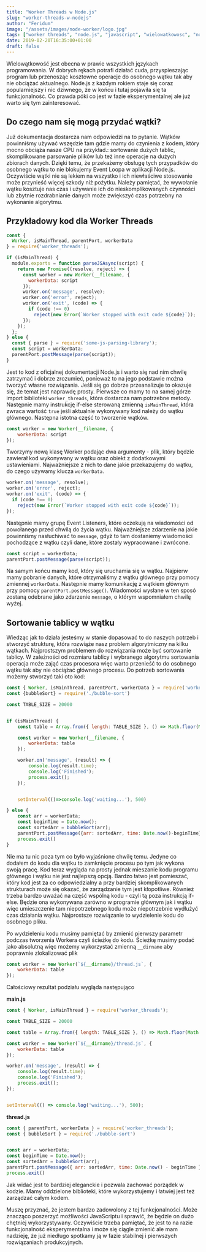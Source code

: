 ```yaml
---
title: "Worker Threads w Node.js"
slug: "worker-threads-w-nodejs"
author: "Feridum"
image: "/assets/images/node-worker/logo.jpg"
tags: ["worker threads", "node.js", "javascript", "wielowatkowosc", "node"]
date: 2019-02-20T16:35:00+01:00
draft: false
---
```


Wielowątkowość jest obecna w prawie wszystkich językach programowania. W dobrych rękach potrafi działać cuda, przyspieszając program lub przenosząc kosztowne operacje do osobnego wątku tak aby nie obciążać aktualnego. Node.js z każdym rokiem staje się coraz popularniejszy i nic dziwnego, że w końcu i tutaj pojawiła się ta funkcjonalność. Co prawda póki co jest w fazie eksperymentalnej ale już warto się tym zainteresować.



## Do czego nam się mogą przydać wątki?

Już dokumentacja dostarcza nam odpowiedzi na to pytanie. Wątków powinniśmy używać wszędzie tam gdzie mamy do czynienia z kodem, który mocno obciąża nasze CPU na przykład.: sortowanie dużych tablic, skomplikowane parsowanie plików lub też inne operacje na dużych zbiorach danych. Dzięki temu, że przekażemy obsługę tych przypadków do osobnego wątku to nie blokujemy Event Loopa w aplikacji Node.js. Oczywiście wątki nie są lekiem na wszystko i ich niewłaściwe stosowanie może przynieść więcej szkody niż pożytku. Należy pamiętać, że wywołanie wątku kosztuje nas czas i używanie ich do nieskomplikowanych czynności lub zbytnie rozdrabnianie danych może zwiększyć czas potrzebny na wykonanie algorytmu.


## Przykładowy kod dla Worker Threads

```js
const {
  Worker, isMainThread, parentPort, workerData
} = require('worker_threads');

if (isMainThread) {
  module.exports = function parseJSAsync(script) {
    return new Promise((resolve, reject) => {
      const worker = new Worker(__filename, {
        workerData: script
      });
      worker.on('message', resolve);
      worker.on('error', reject);
      worker.on('exit', (code) => {
        if (code !== 0)
          reject(new Error(`Worker stopped with exit code ${code}`));
      });
    });
  };
} else {
  const { parse } = require('some-js-parsing-library');
  const script = workerData;
  parentPort.postMessage(parse(script));
}
```


Jest to kod z oficjalnej dokumentacji Node.js i warto się nad nim chwilę zatrzymać i dobrze zrozumieć, ponieważ to na jego podstawie można tworzyć własne rozwiązania. Jeśli się go dobrze przeanalizuje to okazuje się, że temat jest naprawdę prosty. Pierwsze co mamy to na samej górze import biblioteki `worker_threads`, która dostarcza nam potrzebne metody. Następnie mamy instrukcję if-else sterowaną zmienną `isMainThread`, która zwraca wartość `true` jeśli aktualnie wykonywany kod należy do wątku głównego. Następna istotna część to tworzenie wątków. 

```js
const worker = new Worker(__filename, {
    workerData: script
});
```

Tworzymy nową klasę Worker podając dwa argumenty - plik, który będzie zawierał kod wykonywany w wątku oraz obiekt z dodatkowymi ustawieniami. Najważniejsze z nich to dane jakie przekazujemy do wątku, do czego używamy klucza `workerData`.

```js
worker.on('message', resolve);
worker.on('error', reject);
worker.on('exit', (code) => {
  if (code !== 0)
    reject(new Error(`Worker stopped with exit code ${code}`));
});
```

Następnie mamy grupę Event Listeners, które oczekują na wiadomości od powołanego przed chwilą do życia wątku. Najważniejsze zdarzenie na jakie powinniśmy nasłuchiwać to `message`, gdyż to tam dostaniemy wiadomości pochodzące z wątku czyli dane, które zostały wypracowane i zwrócone. 

```js
const script = workerData;
parentPort.postMessage(parse(script));
```

Na samym końcu mamy kod, który się uruchamia się w wątku. Najpierw mamy pobranie danych, które otrzymaliśmy z wątku głównego przy pomocy zmiennej `workerData`.  Następnie mamy komunikację z wątkiem głównym przy pomocy `parentPort.postMessage()`. Wiadomości wysłane w ten sposó zostaną odebrane jako zdarzenie `message`, o którym wspomniałem chwilę wyżej.


## Sortowanie tablicy w wątku

Wiedząc jak to działa jesteśmy w stanie dopasować to do naszych potrzeb i stworzyć strukturę, która rozwiąże nasz problem algorytmiczny na kilku wątkach. Najprostszym problemem do rozwiązania może być sortowanie tablicy. W zależności od rozmiaru tablicy i wybranego algorytmu sortowania operacja może zająć czas procesora więc warto przenieść to do osobnego wątku tak aby nie obciążać głównego procesu. Do potrzeb sortowania możemy stworzyć taki oto kod: 

```js
const { Worker, isMainThread, parentPort, workerData } = require('worker_threads');
const {bubbleSort} = require('./bubble-sort')

const TABLE_SIZE = 20000


if (isMainThread) {
    const table = Array.from({ length: TABLE_SIZE }, () => Math.floor(Math.random() * TABLE_SIZE * 10));

    const worker = new Worker(__filename, {
        workerData: table
    });

    worker.on('message', (result) => {
        console.log(result.time);
        console.log('Finished');
        process.exit();
    });


    setInterval(()=>console.log('waiting...'), 500)

} else {
    const arr = workerData;
    const beginTime = Date.now();
    const sortedArr = bubbleSort(arr);
    parentPort.postMessage({arr: sortedArr, time: Date.now()-beginTime});
    process.exit()
}
```

Nie ma tu nic poza tym co było wyjaśnione chwilę temu.  Jedyne co dodałem do kodu dla wątku to zamknięcie procesu po tym jak wykona swoją pracę. Kod teraz wygląda na prosty jednak mieszanie kodu programu głównego i wątku nie jest najlepszą opcją. Bardzo łatwo jest pomieszać, który kod jest za co odpowiedzialny a przy bardziej skomplikowanych strukturach może się okazać, że zarządzanie tym jest kłopotliwe. Również trzeba bardzo uważać na część wspólną kodu - czyli tą poza instrukcją if-else. Będzie ona wykonywana zarówno w programie głównym jak i wątku więc umieszczenie tam niepotrzebnego kodu może niepotrzebnie wydłużyć czas działania wątku. Najprostsze rozwiązanie to wydzielenie kodu do osobnego pliku.

Po wydzieleniu kodu musimy pamiętać by zmienić pierwszy parametr podczas tworzenia Workera czyli ścieżkę do kodu. Ścieżkę musimy podać jako absolutną więc możemy wykorzystać zmienną `__dirname` aby poprawnie zlokalizować plik

```js
const worker = new Worker(`${__dirname}/thread.js`, {
    workerData: table
});
```

Całościowy rezultat podziału wygląda następująco 

__main.js__

```js
const { Worker, isMainThread } = require('worker_threads');

const TABLE_SIZE = 20000

const table = Array.from({ length: TABLE_SIZE }, () => Math.floor(Math.random() * TABLE_SIZE * 10));

const worker = new Worker(`${__dirname}/thread.js`, {
    workerData: table
});

worker.on('message', (result) => {
    console.log(result.time);
    console.log('Finished');
    process.exit();
});


setInterval(() => console.log('waiting...'), 500);
```

__thread.js__

```js
const { parentPort, workerData } = require('worker_threads');
const { bubbleSort } = require('./bubble-sort')


const arr = workerData;
const beginTime = Date.now();
const sortedArr = bubbleSort(arr);
parentPort.postMessage({ arr: sortedArr, time: Date.now() - beginTime });
process.exit()
```

Jak widać jest to bardziej eleganckie i pozwala zachować porządek w kodzie. Mamy oddzielone biblioteki, które wykorzystujemy i łatwiej jest też zarządzać całym kodem.

Muszę przyznać, że jestem bardzo zadowolony z tej funkcjonalności. Może znacząco poszerzyć możliwości JavaScriptu i sprawić, że będzie on dużo chętniej wykorzystywany. Oczywiście trzeba pamiętać, że jest to na razie funkcjonalność eksperymentalna i może się ciągle zmienić ale mam nadzieję, że już niedługo spotkamy ją w fazie stabilnej i pierwszych rozwiązaniach produkcyjnych.



